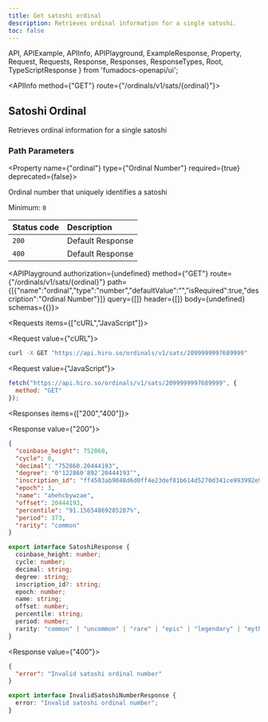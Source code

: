 ```yaml
---
title: Get satoshi ordinal
description: Retrieves ordinal information for a single satoshi.
toc: false
---
```


  API,
  APIExample,
  APIInfo,
  APIPlayground,
  ExampleResponse,
  Property,
  Request,
  Requests,
  Response,
  Responses,
  ResponseTypes,
  Root,
  TypeScriptResponse
} from 'fumadocs-openapi/ui';

<Root>

<API>

<APIInfo method={"GET"} route={"/ordinals/v1/sats/{ordinal}"}>

## Satoshi Ordinal

Retrieves ordinal information for a single satoshi

### Path Parameters

<Property name={"ordinal"} type={"Ordinal Number"} required={true} deprecated={false}>

Ordinal number that uniquely identifies a satoshi

<span>Minimum: `0`</span>

</Property>

| Status code | Description |
| :------ | :------ |
| `200` | Default Response |
| `400` | Default Response |

<APIPlayground authorization={undefined} method={"GET"} route={"/ordinals/v1/sats/{ordinal}"} path={[{"name":"ordinal","type":"number","defaultValue":"","isRequired":true,"description":"Ordinal Number"}]} query={[]} header={[]} body={undefined} schemas={{}}>

</APIPlayground>

</APIInfo>

<APIExample>

<Requests items={["cURL","JavaScript"]}>

<Request value={"cURL"}>

```bash
curl -X GET "https://api.hiro.so/ordinals/v1/sats/2099999997689999"
```

</Request>

<Request value={"JavaScript"}>

```js
fetch("https://api.hiro.so/ordinals/v1/sats/2099999997689999", {
  method: "GET"
});
```

</Request>

</Requests>

<Responses items={["200","400"]}>

<Response value={"200"}>

<ResponseTypes>

<ExampleResponse>

```json
{
  "coinbase_height": 752860,
  "cycle": 0,
  "decimal": "752860.20444193",
  "degree": "0°122860′892″20444193‴",
  "inscription_id": "ff4503ab9048d6d0ff4e23def81b614d5270d341ce993992e93902ceb0d4ed79i0",
  "epoch": 3,
  "name": "ahehcbywzae",
  "offset": 20444193,
  "percentile": "91.15654869285287%",
  "period": 373,
  "rarity": "common"
}
```

</ExampleResponse>

<TypeScriptResponse>

```ts
export interface SatoshiResponse {
  coinbase_height: number;
  cycle: number;
  decimal: string;
  degree: string;
  inscription_id?: string;
  epoch: number;
  name: string;
  offset: number;
  percentile: string;
  period: number;
  rarity: "common" | "uncommon" | "rare" | "epic" | "legendary" | "mythic";
}
```

</TypeScriptResponse>

</ResponseTypes>

</Response>

<Response value={"400"}>

<ResponseTypes>

<ExampleResponse>

```json
{
  "error": "Invalid satoshi ordinal number"
}
```

</ExampleResponse>

<TypeScriptResponse>

```ts
export interface InvalidSatoshiNumberResponse {
  error: "Invalid satoshi ordinal number";
}
```

</TypeScriptResponse>

</ResponseTypes>

</Response>

</Responses>

</APIExample>

</API>

</Root>
